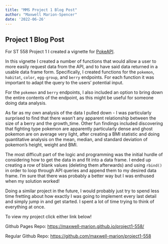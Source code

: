 ```yaml
---
title: "MMS Project 1 Blog Post"
author: "Maxwell Marion-Spencer"
date: '2022-06-26'
---
```


## Project 1 Blog Post

For ST 558 Project 1 I created a vignette for [PokeAPI](https://pokeapi.co/).

In this vignette I created a number of functions that would allow a user to more easily request data from the API, and to have said data returned in a usable data frame form. Specifically, I created functions for the `pokemon`, `habitat`, `color`, `egg-group`, and `berry` endpoints. For each function it was important to adapt the query to the users' potential input.

For the `pokemon` and `berry` endpoints, I also included an option to bring down the entire contents of the endpoint, as this might be useful for someone doing data analysis.

As far as my own analysis of the data I pulled down - I was particularly surprised to find that there wasn't any apparent relationship between the size of a berry and the growth_time. Other fun findings included discovering that fighting type pokemon are apparently particularly dense and ghost pokemon are on average very light, after creating a BMI statistic and doing quantitative analysis on the mean, median, and standard deviation of pokemon's height, weight and BMI. 

The most difficult part of the logic and programming was the initial hurdle of considering how to get the data in and fit into a data frame. I ended up creating a row of blank values (deleting them afterwards) and using `rbind()` in order to loop through API queries and append them to my desired data frame. I'm sure that there was probably a better way but I was enthused when my solution worked!

Doing a similar project in the future, I would probably just try to spend less time fretting about how exactly I was going to implement every last detail and simply jump in and get started. I spent a lot of time trying to think of everything at once. 

To view my project click either link below!

Github Pages Repo: [https://maxwell-marion.github.io/project1-558/](https://maxwell-marion.github.io/project1-558/)

Regular Github Repo: [https://github.com/maxwell-marion/project1-558](https://github.com/maxwell-marion/project1-558)